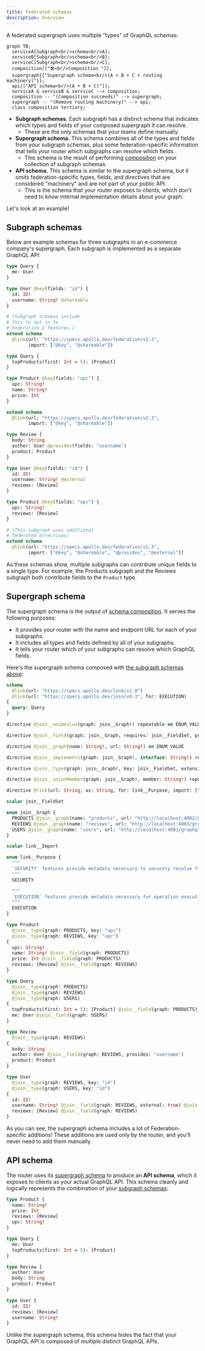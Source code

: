 ```yaml
---
title: Federated schemas
description: Overview
---
```


A federated supergraph uses multiple "types" of GraphQL schemas:

```mermaid
graph TB;
  serviceA[Subgraph<br/>schema<br/>A];
  serviceB[Subgraph<br/>schema<br/>B];
  serviceC[Subgraph<br/>schema<br/>C];
  composition[["🛠<br/>Composition "]];
  supergraph{{"Supergraph schema<br/>(A + B + C + routing machinery)"}};
  api(["API schema<br/>(A + B + C)"]);
  serviceA & serviceB & serviceC --> composition;
  composition -- "(Composition succeeds)" --> supergraph;
  supergraph -- "(Remove routing machinery)" --> api;
  class composition tertiary;
```

* **Subgraph schemas.** Each subgraph has a distinct schema that indicates which types and fields of your composed supergraph it can resolve.
    * These are the only schemas that your teams define manually.
* **Supergraph schema.** This schema combines all of the types and fields from your subgraph schemas, plus some federation-specific information that tells your router which subgraphs can resolve which fields.
    * This schema is the result of performing [composition](./composition/) on your collection of subgraph schemas.
* **API schema.** This schema is similar to the supergraph schema, but it omits federation-specific types, fields, and directives that are considered "machinery" and are not part of your public API.
    * This is the schema that your router exposes to clients, which don't need to know internal implementation details about your graph.

Let's look at an example!

## Subgraph schemas

Below are example schemas for three subgraphs in an e-commerce company's supergraph. Each subgraph is implemented as a separate GraphQL API:

<CodeColumns>

```graphql title="Users"
type Query {
  me: User
}

type User @key(fields: "id") {
  id: ID!
  username: String! @shareable
}

# (Subgraph schemas include
# this to opt in to
# Federation 2 features.)
extend schema
  @link(url: "https://specs.apollo.dev/federation/v2.3",
        import: ["@key", "@shareable"])
```

```graphql title="Products"
type Query {
  topProducts(first: Int = 5): [Product]
}

type Product @key(fields: "upc") {
  upc: String!
  name: String!
  price: Int
}

extend schema
  @link(url: "https://specs.apollo.dev/federation/v2.3",
        import: ["@key", "@shareable"])
```

</CodeColumns>

<CodeColumns>

```graphql title="Reviews"
type Review {
  body: String
  author: User @provides(fields: "username")
  product: Product
}

type User @key(fields: "id") {
  id: ID!
  username: String! @external
  reviews: [Review]
}

type Product @key(fields: "upc") {
  upc: String!
  reviews: [Review]
}

# (This subgraph uses additional
# federated directives)
extend schema
  @link(url: "https://specs.apollo.dev/federation/v2.3",
        import: ["@key", "@shareable", "@provides", "@external"])
```

</CodeColumns>

As these schemas show, multiple subgraphs can contribute unique fields to a single type. For example, the Products subgraph and the Reviews subgraph both contribute fields to the `Product` type.

## Supergraph schema

The supergraph schema is the output of [schema composition](./composition/). It serves the following purposes:

* It provides your router with the name and endpoint URL for each of your subgraphs.
* It includes all types and fields defined by all of your subgraphs.
* It tells your router which of your subgraphs can resolve which GraphQL fields.

Here's the supergraph schema composed with [the subgraph schemas above](#subgraph-schemas):

<ExpansionPanel title="Click to expand">

```graphql
schema
  @link(url: "https://specs.apollo.dev/link/v1.0")
  @link(url: "https://specs.apollo.dev/join/v0.3", for: EXECUTION)
{
  query: Query
}

directive @join__enumValue(graph: join__Graph!) repeatable on ENUM_VALUE

directive @join__field(graph: join__Graph, requires: join__FieldSet, provides: join__FieldSet, type: String, external: Boolean, override: String, usedOverridden: Boolean) repeatable on FIELD_DEFINITION | INPUT_FIELD_DEFINITION

directive @join__graph(name: String!, url: String!) on ENUM_VALUE

directive @join__implements(graph: join__Graph!, interface: String!) repeatable on OBJECT | INTERFACE

directive @join__type(graph: join__Graph!, key: join__FieldSet, extension: Boolean! = false, resolvable: Boolean! = true, isInterfaceObject: Boolean! = false) repeatable on OBJECT | INTERFACE | UNION | ENUM | INPUT_OBJECT | SCALAR

directive @join__unionMember(graph: join__Graph!, member: String!) repeatable on UNION

directive @link(url: String, as: String, for: link__Purpose, import: [link__Import]) repeatable on SCHEMA

scalar join__FieldSet

enum join__Graph {
  PRODUCTS @join__graph(name: "products", url: "http://localhost:4002/graphql")
  REVIEWS @join__graph(name: "reviews", url: "http://localhost:4003/graphql")
  USERS @join__graph(name: "users", url: "http://localhost:4001/graphql")
}

scalar link__Import

enum link__Purpose {
  """
  `SECURITY` features provide metadata necessary to securely resolve fields.
  """
  SECURITY

  """
  `EXECUTION` features provide metadata necessary for operation execution.
  """
  EXECUTION
}

type Product
  @join__type(graph: PRODUCTS, key: "upc")
  @join__type(graph: REVIEWS, key: "upc")
{
  upc: String!
  name: String! @join__field(graph: PRODUCTS)
  price: Int @join__field(graph: PRODUCTS)
  reviews: [Review] @join__field(graph: REVIEWS)
}

type Query
  @join__type(graph: PRODUCTS)
  @join__type(graph: REVIEWS)
  @join__type(graph: USERS)
{
  topProducts(first: Int = 5): [Product] @join__field(graph: PRODUCTS)
  me: User @join__field(graph: USERS)
}

type Review
  @join__type(graph: REVIEWS)
{
  body: String
  author: User @join__field(graph: REVIEWS, provides: "username")
  product: Product
}

type User
  @join__type(graph: REVIEWS, key: "id")
  @join__type(graph: USERS, key: "id")
{
  id: ID!
  username: String! @join__field(graph: REVIEWS, external: true) @join__field(graph: USERS)
  reviews: [Review] @join__field(graph: REVIEWS)
}
```

</ExpansionPanel>

As you can see, the supergraph schema includes a lot of Federation-specific additions! These additions are used only by the router, and you'll never need to add them manually.

## API schema

The router uses its [supergraph schema](#supergraph-schema) to produce an **API schema**, which it exposes to clients as your actual GraphQL API. This schema cleanly and logically represents the combination of your [subgraph schemas](#subgraph-schemas):

```graphql
type Product {
  name: String!
  price: Int
  reviews: [Review]
  upc: String!
}

type Query {
  me: User
  topProducts(first: Int = 5): [Product]
}

type Review {
  author: User
  body: String
  product: Product
}

type User {
  id: ID!
  reviews: [Review]
  username: String!
}
```

Unlike the supergraph schema, this schema hides the fact that your GraphQL API is composed of multiple distinct GraphQL APIs.
